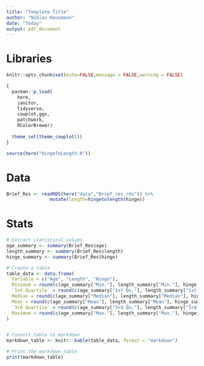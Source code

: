 ```yaml
---
title: "Template Title"
author: "Niklas Hausmann"
date: "Today"
output: pdf_document
---
```


# Libraries 
```r
knitr::opts_chunk$set(echo=FALSE,message = FALSE,warning = FALSE)

{
  pacman::p_load(
    here,
    janitor,
    tidyverse,
    cowplot,ggx,
    patchwork,
    RColorBrewer) 
  
  theme_set(theme_cowplot())
}

source(here("HingeToLength.R"))

```

# Data

```r

Brief_Res <- readRDS(here("data","Brief_res.rds")) %>% 
                mutate(length=hingetolength(hinge))
```



# Stats

```r
# Extract statistical values
age_summary <- summary(Brief_Res$age)
length_summary <- summary(Brief_Res$length)
hinge_summary <- summary(Brief_Res$hinge)

# Create a table
table_data <- data.frame(
  Variable = c("Age", "Length", "Hinge"),
  Minimum = round(c(age_summary["Min."], length_summary["Min."], hinge_summary["Min."]), 1),
  `1st Quartile` = round(c(age_summary["1st Qu."], length_summary["1st Qu."], hinge_summary["1st Qu."]), 1),
  Median = round(c(age_summary["Median"], length_summary["Median"], hinge_summary["Median"]), 1),
  Mean = round(c(age_summary["Mean"], length_summary["Mean"], hinge_summary["Mean"]), 1),
  `3rd Quartile` = round(c(age_summary["3rd Qu."], length_summary["3rd Qu."], hinge_summary["3rd Qu."]), 1),
  Maximum = round(c(age_summary["Max."], length_summary["Max."], hinge_summary["Max."]), 1)
)


# Convert table to markdown
markdown_table <- knitr::kable(table_data, format = "markdown")

# Print the markdown table
print(markdown_table)

```

